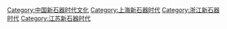 [[Category:中国新石器时代文化|Category:中国新石器时代文化]]
[[Category:上海新石器时代|Category:上海新石器时代]]
[[Category:浙江新石器时代|Category:浙江新石器时代]]
[[Category:江苏新石器时代|Category:江苏新石器时代]]